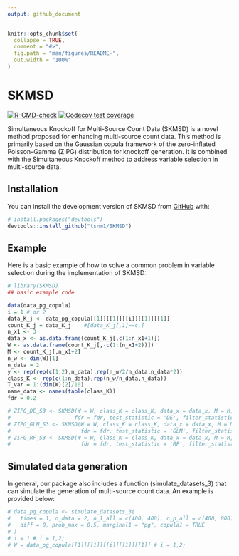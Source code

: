 ```yaml
---
output: github_document
---
```


<!-- README.md is generated from README.Rmd. Please edit that file -->

```r
knitr::opts_chunk$set(
  collapse = TRUE,
  comment = "#>",
  fig.path = "man/figures/README-",
  out.width = "100%"
)
```

# SKMSD

<!-- badges: start -->
[![R-CMD-check](https://github.com/tsnm1/SKMSD/actions/workflows/R-CMD-check.yaml/badge.svg)](https://github.com/tsnm1/SKMSD/actions/workflows/R-CMD-check.yaml)
[![Codecov test coverage](https://codecov.io/gh/tsnm1/SKMSD/branch/main/graph/badge.svg)](https://app.codecov.io/gh/tsnm1/SKMSD?branch=main)
<!-- badges: end -->

Simultaneous Knockoff for Multi-Source Count Data (SKMSD) is a novel method proposed for enhancing multi-source count data. This method is primarily based on the Gaussian copula framework of the zero-inflated Poisson–Gamma (ZIPG) distribution for knockoff generation. It is combined with the Simultaneous Knockoff method to address variable selection in multi-source data.

## Installation

You can install the development version of SKMSD from [GitHub](https://github.com/) with:

``` r
# install.packages("devtools")
devtools::install_github("tsnm1/SKMSD")
```

## Example

Here is a basic example of how to solve a common problem in variable selection during the implementation of SKMSD:

```r
# library(SKMSD)
## basic example code

data(data_pg_copula)
i = 1 # or 2
data_K_j <- data_pg_copula[[1]][[1]][[i]][[1]][[1]] 
count_K_j = data_K_j    #[data_K_j[,1]==c,]
n_x1 <- 3
data_x <- as.data.frame(count_K_j[,c(1:n_x1+1)])
W <- as.data.frame(count_K_j[,-c(1:(n_x1+2))])
M <- count_K_j[,n_x1+2]
n_w <- dim(W)[1]
n_data = 2
y <- rep(rep(c(1,2),n_data),rep(n_w/2/n_data,n_data*2))
class_K <- rep(c(1:n_data),rep(n_w/n_data,n_data))
T_var = 1:(dim(W)[2]/10)
name_data <- names(table(class_K))
fdr = 0.2

# ZIPG_DE_S3 <- SKMSD(W = W, class_K = class_K, data_x = data_x, M = M, y = y, T_var = T_var,
#                    fdr = fdr, test_statistic = 'DE', filter_statistics = 3)
# ZIPG_GLM_S3 <- SKMSD(W = W, class_K = class_K, data_x = data_x, M = M, y = y, T_var = T_var,
#                      fdr = fdr, test_statistic = 'GLM', filter_statistics = 3)
# ZIPG_RF_S3 <- SKMSD(W = W, class_K = class_K, data_x = data_x, M = M, y = y, T_var = T_var,
#                      fdr = fdr, test_statistic = 'RF', filter_statistics = 3)

```


## Simulated data generation

In general, our package also includes a function (simulate_datasets_3) that can simulate the generation of multi-source count data. An example is provided below:

```r
# data_pg_copula <- simulate_datasets_3(
#   times = 1, n_data = 2, n_1_all = c(400, 400), n_p_all = c(400, 800), n_p = c(40, 80),
#   diff = 0, prob_max = 0.5, marginal1 = "pg", copula1 = TRUE
# )
# i = 1 # i = 1,2;
# W = data_pg_copula[[1]][[1]][[i]][[1]][[1]] # i = 1,2;
```

<!-- You'll still need to render `README.Rmd` regularly, to keep `README.md` up-to-date. `devtools::build_readme()` is handy for this. -->

<!-- You can also embed plots, for example: -->

<!-- ```{r pressure, echo = FALSE} -->
<!-- # plot(pressure) -->
<!-- ``` -->

<!-- In that case, don't forget to commit and push the resulting figure files, so they display on GitHub and CRAN. -->
